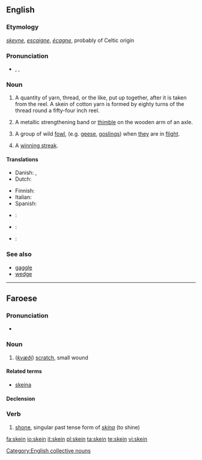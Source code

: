 ==English==

===Etymology===
{{etyl|ang}} ''[[skeyne]]'', {{etyl|fro}} ''[[escaigne]]'', {{etyl|fr}} ''[[écagne]]'', probably of Celtic origin

===Pronunciation===
* {{enPR|skān}}, {{IPA|/skeɪn/}}, {{SAMPA|/skeIn/}}
*: {{rhymes|eɪn}}

{{webster}}

===Noun===
{{en-noun}}

# A quantity of yarn, thread, or the like, put up together, after it is taken from the reel.  A skein of cotton yarn is formed by eighty turns of the thread round a fifty-four inch reel.
# {{i|wagonmaking}} A metallic strengthening band or [[thimble]] on the wooden arm of an axle.
# {{zoology|provincial England}} A group of wild [[fowl]], (e.g. [[goose|geese]], [[gosling]]s) when [[they]] are in [[flight]].
# {{sports}} A [[winning streak]].

[[Category:English collective nouns]]
====Translations====
{{trans-top|quantity of yarn}}
* Danish: {{t-|da|fed|n}}, {{t-|da|dukke|c}}
* Dutch: {{t-|nl|vendel|n}}
{{trans-mid}}
* Finnish: {{t+|fi|vyyhti}}
* Italian: {{t|it|matassa}}
* Spanish: {{t|es|madeja|f}}
{{trans-bottom}}

{{trans-top|wagonmaking: metallic strengthening}}
{{trans-mid}}
{{trans-bottom}}

{{trans-top|zoology: wild fowl in flight}}
{{trans-mid}}
{{trans-bottom}}

{{trans-see|winning streak}}

{{checktrans-top}}
* {{ttbc|French}}: {{t+|fr|écheveau|m}}
* {{ttbc|German}}: {{t+|de|Strang|m}}
* {{ttbc|Italian}}: {{t+|it|matassa|f}}
{{trans-bottom}}

===See also===
* [[gaggle]]
* [[wedge]]

----

==Faroese==

===Pronunciation===
* {{IPA|lang=fo|[ʃain]}}

===Noun===
{{infl|fo|noun|g=f}}

# (''[[kvæði]]'') [[scratch]], small wound

====Related terms====
* {{i-c|common}} [[skeina]]

====Declension====
{{fo-decl-noun-f2|skein}}

===Verb===
{{infl|fo|verb form}}

# [[shone]], singular past tense form of ''[[skína]]'' (to shine)

[[fa:skein]]
[[io:skein]]
[[it:skein]]
[[pl:skein]]
[[ta:skein]]
[[te:skein]]
[[vi:skein]]